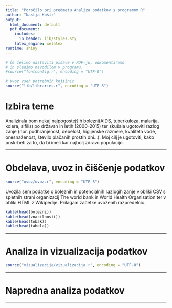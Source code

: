 ```yaml
---
title: "Poročilo pri predmetu Analiza podatkov s programom R"
author: "Nastja Košir"
output:
  html_document: default
  pdf_document:
    includes:
      in_header: lib/styles.sty
    latex_engine: xelatex
runtime: shiny
---
```


```r
# Če želimo nastaviti pisave v PDF-ju, odkomentiramo
# in sledimo navodilom v programu.
#source("fontconfig.r", encoding = "UTF-8")

# Uvoz vseh potrebnih knjižnic
source("lib/libraries.r", encoding = "UTF-8")
```

# Izbira teme

Analizirala bom nekaj najpogostejših bolezni(AIDS, tuberkuloza, malarija, kolera, sifilis) po državah in letih (2000-2015) ter skušala ugotoviti razlog zanje (npr. podhranjenost, debelost, higijenske razmere, kvaliteta vode, onesnaženost, število plačanih prostih dni...). Moj cilj je ugotoviti, kako poskrbeti za to, da bi imeli kar najbolj zdravo populacijo.

***

# Obdelava, uvoz in čiščenje podatkov

```r
source("uvoz/uvoz.r", encoding = "UTF-8")
```

Uvozila sem podatke o boleznih in potencialnih razlogih zanje v obliki CSV s spletnih strani organizacij The world bank in World Health Organisation ter v obliki HTML z Wikipedije. Prilagam začetke uvoženih razpredelnic.

```r
kable(head(bolezni))
kable(head(znacilnosti))
kable(head(tobak))
kable(head(tabela))
```

***

# Analiza in vizualizacija podatkov

```r
source("vizualizacija/vizualizacija.r", encoding = "UTF-8")
```

***

# Napredna analiza podatkov

***

